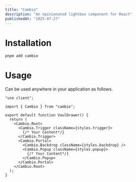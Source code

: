 ```yaml
---
title: "Cambio"
description: "An opinionated lightbox component for React"
publishedAt: "2025-07-27"
---
```


<center>
  <Basic />
</center>

# Installation

```bash
pnpm add cambio
```

# Usage

Can be used anywhere in your application as follows.

```tsx lineNumbers title="app/page.tsx"
"use client";

import { Cambio } from "cambio";

export default function VaulDrawer() {
  return (
    <Cambio.Root>
      <Cambio.Trigger className={styles.trigger}>
        {/* Your Content*/}
      </Cambio.Trigger>
      <Cambio.Portal>
        <Cambio.Backdrop className={styles.backdrop} />
        <Cambio.Popup className={styles.popup}>
          {/* Your Content*/}
        </Cambio.Popup>
      </Cambio.Portal>
    </Cambio.Root>
  );
}
```
